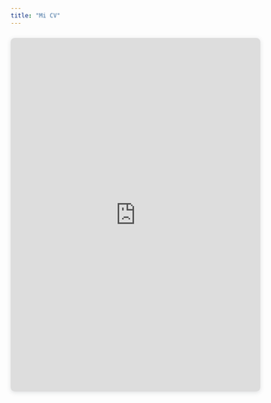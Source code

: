 ```yaml
---
title: "Mi CV"
---
```


::: {style="position: relative; width: 100%; height: 0; padding-top: 141.4286%;
 padding-bottom: 0; box-shadow: 0 2px 8px 0 rgba(63,69,81,0.16); margin-top: 1.6em; margin-bottom: 0.9em; overflow: hidden;
 border-radius: 8px; will-change: transform;"}
<iframe loading="lazy" style="position: absolute; width: 100%; height: 100%; top: 0; left: 0; border: none; padding: 0;margin: 0;"
    src="https:&#x2F;&#x2F;www.canva.com&#x2F;design&#x2F;DAFdc8Xbyiw&#x2F;view?embed" allowfullscreen="allowfullscreen" allow="fullscreen"> </iframe>
:::

